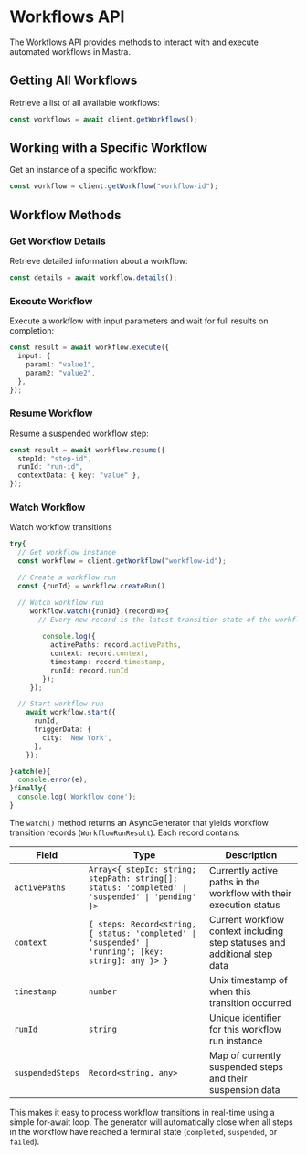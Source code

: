 # Workflows API

The Workflows API provides methods to interact with and execute automated workflows in Mastra.

## Getting All Workflows

Retrieve a list of all available workflows:

```typescript
const workflows = await client.getWorkflows();
```

## Working with a Specific Workflow

Get an instance of a specific workflow:

```typescript
const workflow = client.getWorkflow("workflow-id");
```

## Workflow Methods

### Get Workflow Details

Retrieve detailed information about a workflow:

```typescript
const details = await workflow.details();
```

### Execute Workflow

Execute a workflow with input parameters and wait for full results on completion:

```typescript
const result = await workflow.execute({
  input: {
    param1: "value1",
    param2: "value2",
  },
});
```

### Resume Workflow

Resume a suspended workflow step:

```typescript
const result = await workflow.resume({
  stepId: "step-id",
  runId: "run-id",
  contextData: { key: "value" },
});
```

### Watch Workflow

Watch workflow transitions

```typescript
try{
  // Get workflow instance
  const workflow = client.getWorkflow("workflow-id");

  // Create a workflow run
  const {runId} = workflow.createRun()

  // Watch workflow run
     workflow.watch({runId},(record)=>{
       // Every new record is the latest transition state of the workflow run
       
        console.log({
          activePaths: record.activePaths,
          context: record.context,
          timestamp: record.timestamp,
          runId: record.runId
        });
     });

  // Start workflow run
    await workflow.start({
      runId,
      triggerData: {
        city: 'New York',
      },
    });

}catch(e){
  console.error(e);
}finally{
  console.log('Workflow done');
} 


```
The `watch()` method returns an AsyncGenerator that yields workflow transition records (`WorkflowRunResult`). Each record contains:

| Field | Type | Description |
|-------|------|-------------|
| `activePaths` | `Array<{ stepId: string; stepPath: string[]; status: 'completed' \| 'suspended' \| 'pending' }>` | Currently active paths in the workflow with their execution status |
| `context` | `{ steps: Record<string, { status: 'completed' \| 'suspended' \| 'running'; [key: string]: any }> }` | Current workflow context including step statuses and additional step data |
| `timestamp` | `number` | Unix timestamp of when this transition occurred |
| `runId` | `string` | Unique identifier for this workflow run instance |
| `suspendedSteps` | `Record<string, any>` | Map of currently suspended steps and their suspension data |

This makes it easy to process workflow transitions in real-time using a simple for-await loop. The generator will automatically close when all steps in the workflow have reached a terminal state (`completed`, `suspended`, or `failed`).
